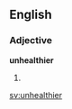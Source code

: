 ==English==

===Adjective===
'''unhealthier'''

# {{en-comparative of|unhealthy}}

[[sv:unhealthier]]